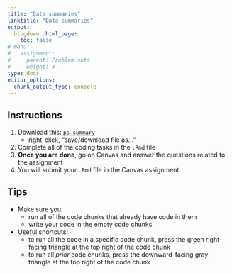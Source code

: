 ```yaml
---
title: "Data summaries"
linktitle: "Data summaries"
output:
  blogdown::html_page:
    toc: false
# menu:
#   assignment:
#     parent: Problem sets
#     weight: 3
type: docs
editor_options: 
  chunk_output_type: console
---
```


## Instructions


1. Download this: <i class="far fa-file-archive"></i> [`ps-summary`](/problem-sets/ps-summary.Rmd)
    - right-click, "save/download file as..."
2. Complete all of the coding tasks in the `.Rmd` file
3. **Once you are done**, go on Canvas and answer the questions related to the assignment
4. You will submit your `.Rmd` file in the Canvas assignment

## Tips

- Make sure you: 
    - run all of the code chunks that already have code in them
    - write your code in the empty code chunks
- Useful shortcuts: 
    - to run all the code in a specific code chunk, press the green right-facing triangle at the top right of the code chunk
    - to run all *prior* code chunks, press the downward-facing gray triangle at the top right of the code chunk
